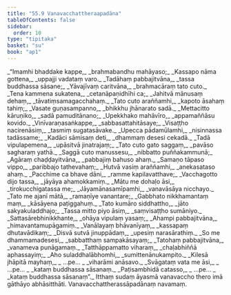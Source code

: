 ```yaml
---
title: "55.9 Vanavacchattheraapadāna"
tableOfContents: false
sidebar:
  order: 10
type: "tipitaka"
basket: "su"
book: "ap1"
---
```



<DynamicBreadcrumb />

<Division number="251" book="ap1">

<Paragraph number="7601" type="verses" book="ap1">
_“Imamhi bhaddake kappe,_  
_brahmabandhu mahāyaso;_  
_Kassapo nāma gottena,_  
_uppajji vadataṃ varo._  

</Paragraph>

</Division>
<Division number="252" book="ap1">

<Paragraph number="7602" type="verses" book="ap1">
_Tadāhaṃ pabbajitvāna,_  
_tassa buddhassa sāsane;_  
_Yāvajīvaṃ caritvāna,_  
_brahmacāraṃ tato cuto._  

</Paragraph>

</Division>
<Division number="253" book="ap1">

<Paragraph number="7603" type="verses" book="ap1">
_Tena kammena sukatena,_  
_cetanāpaṇidhīhi ca;_  
_Jahitvā mānusaṃ dehaṃ,_  
_tāvatiṃsamagacchahaṃ._  

</Paragraph>

</Division>
<Division number="254" book="ap1">

<Paragraph number="7604" type="verses" book="ap1">
_Tato cuto araññamhi,_  
_kapoto āsahaṃ tahiṃ;_  
_Vasate guṇasampanno,_  
_bhikkhu jhānarato sadā._  

</Paragraph>

</Division>
<Division number="255" book="ap1">

<Paragraph number="7605" type="verses" book="ap1">
_Mettacitto kāruṇiko,_  
_sadā pamuditānano;_  
_Upekkhako mahāvīro,_  
_appamaññāsu kovido._  

</Paragraph>

</Division>
<Division number="256" book="ap1">

<Paragraph number="7606" type="verses" book="ap1">
_Vinīvaraṇasaṅkappe,_  
_sabbasattahitāsaye;_  
_Visaṭṭho nacirenāsiṃ,_  
_tasmiṃ sugatasāvake._  

</Paragraph>

</Division>
<Division number="257" book="ap1">

<Paragraph number="7607" type="verses" book="ap1">
_Upecca pādamūlamhi,_  
_nisinnassa tadāssame;_  
_Kadāci sāmisaṃ deti,_  
_dhammaṃ desesi cekadā._  

</Paragraph>

</Division>
<Division number="258" book="ap1">

<Paragraph number="7608" type="verses" book="ap1">
_Tadā vipulapemena,_  
_upāsitvā jinatrajaṃ;_  
_Tato cuto gato saggaṃ,_  
_pavāso sagharaṃ yathā._  

</Paragraph>

</Division>
<Division number="259" book="ap1">

<Paragraph number="7609" type="verses" book="ap1">
_Saggā cuto manussesu,_  
_nibbatto puññakammunā;_  
_Agāraṃ chaḍḍayitvāna,_  
_pabbajiṃ bahuso ahaṃ._  

</Paragraph>

</Division>
<Division number="260" book="ap1">

<Paragraph number="7610" type="verses" book="ap1">
_Samaṇo tāpaso vippo,_  
_paribbajo tathevahaṃ;_  
_Hutvā vasiṃ araññamhi,_  
_anekasataso ahaṃ._  

</Paragraph>

</Division>
<Division number="261" book="ap1">

<Paragraph number="7611" type="verses" book="ap1">
_Pacchime ca bhave dāni,_  
_ramme kapilavatthave;_  
_Vacchagotto dijo tassa,_  
_jāyāya ahamokkamiṃ._  

</Paragraph>

</Division>
<Division number="262" book="ap1">

<Paragraph number="7612" type="verses" book="ap1">
_Mātu me dohaḷo āsi,_  
_tirokucchigatassa me;_  
_Jāyamānasamīpamhi,_  
_vanavāsāya nicchayo._  

</Paragraph>

</Division>
<Division number="263" book="ap1">

<Paragraph number="7613" type="verses" book="ap1">
_Tato me ajanī mātā,_  
_ramaṇīye vanantare;_  
_Gabbhato nikkhamantaṃ maṃ,_  
_kāsāyena paṭiggahuṃ._  

</Paragraph>

</Division>
<Division number="264" book="ap1">

<Paragraph number="7614" type="verses" book="ap1">
_Tato kumāro siddhattho,_  
_jāto sakyakuladdhajo;_  
_Tassa mitto piyo āsiṃ,_  
_saṃvisaṭṭho sumāniyo._  

</Paragraph>

</Division>
<Division number="265" book="ap1">

<Paragraph number="7615" type="verses" book="ap1">
_Sattasārebhinikkhante,_  
_ohāya vipulaṃ yasaṃ;_  
_Ahampi pabbajitvāna,_  
_himavantamupāgamiṃ._  

</Paragraph>

</Division>
<Division number="266" book="ap1">

<Paragraph number="7616" type="verses" book="ap1">
_Vanālayaṃ bhāvanīyaṃ,_  
_kassapaṃ dhutavādikaṃ;_  
_Disvā sutvā jinuppādaṃ,_  
_upesiṃ narasārathiṃ._  

</Paragraph>

</Division>
<Division number="267" book="ap1">

<Paragraph number="7617" type="verses" book="ap1">
_So me dhammamadesesi,_  
_sabbatthaṃ sampakāsayaṃ;_  
_Tatohaṃ pabbajitvāna,_  
_vanameva punāgamaṃ._  

</Paragraph>

</Division>
<Division number="268" book="ap1">

<Paragraph number="7618" type="verses" book="ap1">
_Tatthāppamatto viharaṃ,_  
_chaḷabhiññā aphassayiṃ;_  
_Aho suladdhalābhomhi,_  
_sumittenānukampito._  

</Paragraph>

</Division>
<Division number="269" book="ap1">

<Paragraph number="7619" type="verses" book="ap1">
_Kilesā jhāpitā mayhaṃ,_  
_ …pe… _  
_viharāmi anāsavo._  

</Paragraph>

</Division>
<Division number="270" book="ap1">

<Paragraph number="7620" type="verses" book="ap1">
_Svāgataṃ vata me āsi,_  
_ …pe… _  
_kataṃ buddhassa sāsanaṃ._  

</Paragraph>

</Division>
<Division number="271" book="ap1">

<Paragraph number="7621" type="verses" book="ap1">
_Paṭisambhidā catasso,_  
_ …pe… _  
_kataṃ buddhassa sāsanaṃ”._  

</Paragraph>

<Paragraph number="7622" book="ap1">
Itthaṃ sudaṃ āyasmā vanavaccho thero imā gāthāyo abhāsitthāti.

</Paragraph>
</Division>

<Paragraph number="7623" type="center" book="ap1">
Vanavacchattherassāpadānaṃ navamaṃ.
</Paragraph>